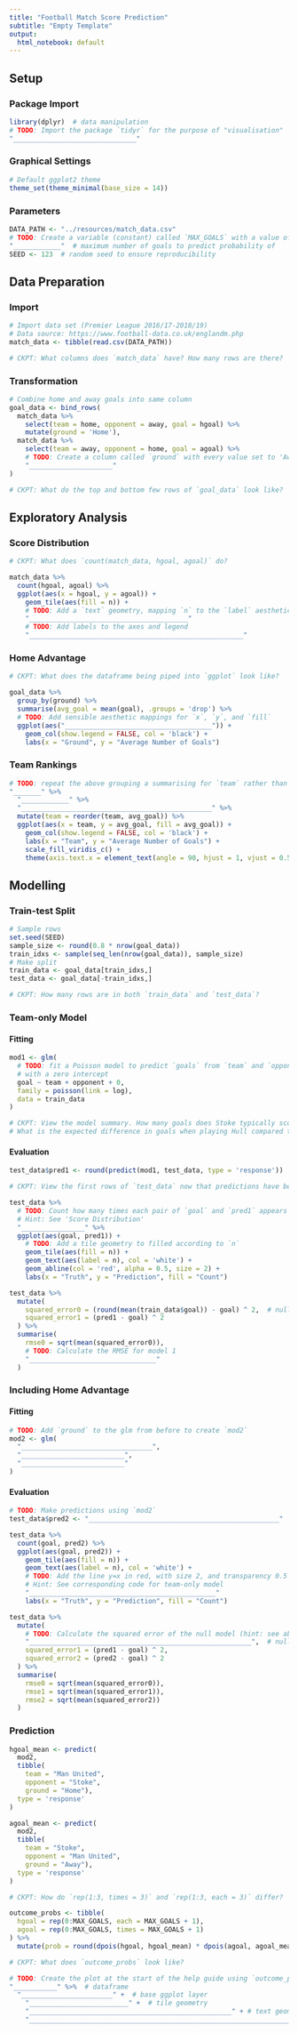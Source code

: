 ```yaml
---
title: "Football Match Score Prediction"
subtitle: "Empty Template"
output:
  html_notebook: default
---
```


## Setup

### Package Import

```r
library(dplyr)  # data manipulation
# TODO: Import the package `tidyr` for the purpose of "visualisation"
"_______________________________"
```

### Graphical Settings

```r
# Default ggplot2 theme
theme_set(theme_minimal(base_size = 14))
```

### Parameters

```r
DATA_PATH <- "../resources/match_data.csv"
# TODO: Create a variable (constant) called `MAX_GOALS` with a value of 7 
"____________"  # maximum number of goals to predict probability of
SEED <- 123  # random seed to ensure reproducibility
```

## Data Preparation

### Import

```r
# Import data set (Premier League 2016/17-2018/19)
# Data source: https://www.football-data.co.uk/englandm.php
match_data <- tibble(read.csv(DATA_PATH))
```

```r
# CKPT: What columns does `match_data` have? How many rows are there?
```

### Transformation

```r
# Combine home and away goals into same column
goal_data <- bind_rows(
  match_data %>%
    select(team = home, opponent = away, goal = hgoal) %>%
    mutate(ground = 'Home'),
  match_data %>%
    select(team = away, opponent = home, goal = agoal) %>%
    # TODO: Create a column called `ground` with every value set to 'Away'
    "_____________________"
)
```

```r
# CKPT: What do the top and bottom few rows of `goal_data` look like?
```

## Exploratory Analysis

### Score Distribution

```r
# CKPT: What does `count(match_data, hgoal, agoal)` do?
```

```r
match_data %>%
  count(hgoal, agoal) %>%
  ggplot(aes(x = hgoal, y = agoal)) +
    geom_tile(aes(fill = n)) +
    # TODO: Add a `text` geometry, mapping `n` to the `label` aesthetic
    "________________________________________"
    # TODO: Add labels to the axes and legend
    "______________________________________________________"
```

### Home Advantage

```r
# CKPT: What does the dataframe being piped into `ggplot` look like?
```

```r
goal_data %>%
  group_by(ground) %>%
  summarise(avg_goal = mean(goal), .groups = 'drop') %>%
  # TODO: Add sensible aesthetic mappings for `x`, `y`, and `fill`
  ggplot(aes("_____________________________________")) +
    geom_col(show.legend = FALSE, col = 'black') +
    labs(x = "Ground", y = "Average Number of Goals")
```

### Team Rankings

```r
# TODO: repeat the above grouping a summarising for `team` rather than `ground`
"_______" %>%
  "____________" %>%
  "________________________________________________" %>%
  mutate(team = reorder(team, avg_goal)) %>%
  ggplot(aes(x = team, y = avg_goal, fill = avg_goal)) +
    geom_col(show.legend = FALSE, col = 'black') +
    labs(x = "Team", y = "Average Number of Goals") +
    scale_fill_viridis_c() +
    theme(axis.text.x = element_text(angle = 90, hjust = 1, vjust = 0.5))
```

## Modelling

### Train-test Split

```r
# Sample rows
set.seed(SEED)
sample_size <- round(0.8 * nrow(goal_data))
train_idxs <- sample(seq_len(nrow(goal_data)), sample_size)
# Make split
train_data <- goal_data[train_idxs,]
test_data <- goal_data[-train_idxs,]
```

```r
# CKPT: How many rows are in both `train_data` and `test_data`?
```

### Team-only Model

#### Fitting

```r
mod1 <- glm(
  # TODO: fit a Poisson model to predict `goals` from `team` and `opponent`
  # with a zero intercept
  goal ~ team + opponent + 0,
  family = poisson(link = log),
  data = train_data
)
```

```r
# CKPT: View the model summary. How many goals does Stoke typically score?
# What is the expected difference in goals when playing Hull compared to Fulham?
```

#### Evaluation

```r
test_data$pred1 <- round(predict(mod1, test_data, type = 'response'))
```

```r
# CKPT: View the first rows of `test_data` now that predictions have been added
```

```r
test_data %>%
  # TODO: Count how many times each pair of `goal` and `pred1` appears
  # Hint: See 'Score Distribution'
  "________________" %>%
  ggplot(aes(goal, pred1)) +
    # TODO: Add a tile geometry to filled according to `n`
    geom_tile(aes(fill = n)) +
    geom_text(aes(label = n), col = 'white') +
    geom_abline(col = 'red', alpha = 0.5, size = 2) +
    labs(x = "Truth", y = "Prediction", fill = "Count")
```

```r
test_data %>%
  mutate(
    squared_error0 = (round(mean(train_data$goal)) - goal) ^ 2,  # null model
    squared_error1 = (pred1 - goal) ^ 2
  ) %>%
  summarise(
    rmse0 = sqrt(mean(squared_error0)),
    # TODO: Calculate the RMSE for model 1
    "________________________________"
  )
```

### Including Home Advantage

#### Fitting

```r
# TODO: Add `ground` to the glm from before to create `mod2`
mod2 <- glm(
  "_________________________________",
  "__________________________",
  "__________________________"
)
```

#### Evaluation

```r
# TODO: Make predictions using `mod2`
test_data$pred2 <- "________________________________________________"

test_data %>%
  count(goal, pred2) %>%
  ggplot(aes(goal, pred2)) +
    geom_tile(aes(fill = n)) +
    geom_text(aes(label = n), col = 'white') +
    # TODO: Add the line y=x in red, with size 2, and transparency 0.5
    # Hint: See corresponding code for team-only model
    "_______________________________________________"
    labs(x = "Truth", y = "Prediction", fill = "Count")
```

```r
test_data %>%
  mutate(
    # TODO: Calculate the squared error of the null model (hint: see above)
    "________________________________________________________",  # null model
    squared_error1 = (pred1 - goal) ^ 2,
    squared_error2 = (pred2 - goal) ^ 2
  ) %>%
  summarise(
    rmse0 = sqrt(mean(squared_error0)),
    rmse1 = sqrt(mean(squared_error1)),
    rmse2 = sqrt(mean(squared_error2))
  )
```

### Prediction

```r
hgoal_mean <- predict(
  mod2,
  tibble(
    team = "Man United",
    opponent = "Stoke",
    ground = "Home"),
  type = 'response'
)

agoal_mean <- predict(
  mod2,
  tibble(
    team = "Stoke",
    opponent = "Man United",
    ground = "Away"),
  type = 'response'
)
```

```r
# CKPT: How do `rep(1:3, times = 3)` and `rep(1:3, each = 3)` differ?
```

```r
outcome_probs <- tibble(
  hgoal = rep(0:MAX_GOALS, each = MAX_GOALS + 1),
  agoal = rep(0:MAX_GOALS, times = MAX_GOALS + 1)
) %>%
  mutate(prob = round(dpois(hgoal, hgoal_mean) * dpois(agoal, agoal_mean), 2))
```

```r
# CKPT: What does `outcome_probs` look like?
```

```r
# TODO: Create the plot at the start of the help guide using `outcome_probs`
"___________" %>%  # dataframe
  "_______________________" +  # base ggplot layer
    "_________________________" +  # tile geometry
    "___________________________________________________" + # text geometry
    "_______________________________________________________________________"  # labels
```
